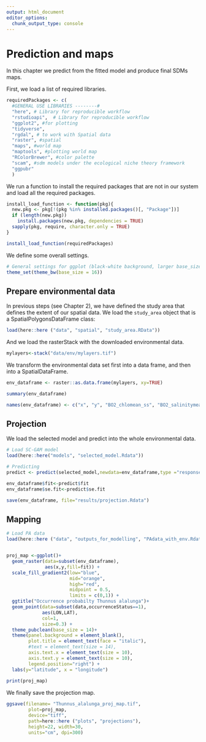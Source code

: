 ```yaml
---
output: html_document
editor_options: 
  chunk_output_type: console
---
```


<!-- 
This file is part of a gitbook that should be cited as: 

Valle, M., Citores, L., Ibaibarriaga, L., Chust, C. (2023) GAM-NICHE: Shape-Constrained GAMs to build Species Distribution Models under the ecological niche theory. AZTI. https://doi.org/10.57762/fzpy-6w51 

This tutorial has been supported by the European Union’s Horizon 2020 research and innovation programme under grant agreements No 862428 MISSION ATLANTIC project
-->

# Prediction and maps

In this chapter we predict from the fitted model and produce final SDMs maps.

First, we load a list of required libraries.
```r
requiredPackages <- c(
  #GENERAL USE LIBRARIES --------#
  "here", # Library for reproducible workflow
  "rstudioapi",  # Library for reproducible workflow
  "ggplot2", #for plotting
  "tidyverse", 
  "rgdal", # to work with Spatial data
  "raster", #spatial 
  "maps", #world map
  "maptools", #plotting world map
  "RColorBrewer", #color palette
  "scam", #sdm models under the ecological niche theory framework
  "ggpubr"
  )
```

We run a function to install the required packages that are not in our system and load all the required packages.
```r
install_load_function <- function(pkg){
  new.pkg <- pkg[!(pkg %in% installed.packages()[, "Package"])]
  if (length(new.pkg))
    install.packages(new.pkg, dependencies = TRUE)
  sapply(pkg, require, character.only = TRUE)
}

install_load_function(requiredPackages)

```

We define some overall settings.
```r
# General settings for ggplot (black-white background, larger base_size)
theme_set(theme_bw(base_size = 16))
```

## Prepare environmental data

In previous steps (see Chapter 2), we have defined the study area that defines the extent of our spatial data. We load the `study_area` object that is a SpatialPolygonsDataFrame class:
```r
load(here::here ("data", "spatial", "study_area.RData"))
```

And we load the rasterStack with the downloaded environmental data.
```r
mylayers<-stack("data/env/mylayers.tif")
```

We transform the environmental data set first into a data frame, and then into a SpatialDataFrame.
```r
env_dataframe <- raster::as.data.frame(mylayers, xy=TRUE)

summary(env_dataframe)

names(env_dataframe) <- c("x", "y", "BO2_chlomean_ss", "BO2_salinitymean_ss", "BO_damean", "BO_sstmean")
```

## Projection

We load the selected model and predict into the whole environmental data. 
```r
# Load SC-GAM model
load(here::here("models", "selected_model.Rdata"))

# Predicting 
predict <- predict(selected_model,newdata=env_dataframe,type ="response",se.fit=T)         

env_dataframe$fit<-predict$fit
env_dataframe$se.fit<-predict$se.fit

save(env_dataframe, file="results/projection.Rdata")
```

## Mapping

```r
# Load PA data
load(here::here ("data", "outputs_for_modelling", "PAdata_with_env.Rdata"))


proj_map <-ggplot()+
  geom_raster(data=subset(env_dataframe),
              aes(x,y,fill=fit)) +
  scale_fill_gradient2(low="blue", 
                       mid="orange",
                       high="red",
                       midpoint = 0.5,
                       limits = c(0,1)) +
  ggtitle("Occurrence probabilty Thunnus alalunga")+ 
  geom_point(data=subset(data,occurrenceStatus==1),
             aes(LON,LAT),
             col=1,
             size=0.3) +
  theme_pubclean(base_size = 14)+
  theme(panel.background = element_blank(),
        plot.title = element_text(face = "italic"), 
        #text = element_text(size = 14), 
        axis.text.x = element_text(size = 10),
        axis.text.y = element_text(size = 10),
        legend.position="right") +
  labs(y="latitude", x = "longitude")
  
print(proj_map)
```

We finally save the projection map.
```r
ggsave(filename= "Thunnus_alalunga_proj_map.tif", 
        plot=proj_map, 
        device="tiff",
        path=here::here ("plots", "projections"), 
        height=22, width=30,
        units="cm", dpi=300)
```

